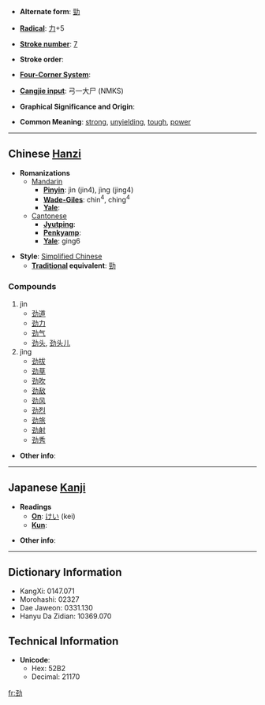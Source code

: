 * '''Alternate form''': [[勁]]

* '''[[Wiktionary:Chinese radical index| Radical]]''': [[Wiktionary:Chinese radical index 力|力]]+5

* '''[[Wiktionary:Chinese total strokes index|Stroke number]]''': [[Wiktionary:Chinese total strokes index 7|7]]

* '''Stroke order''': 

* '''[[Wiktionary:Chinese four corner index|Four-Corner System]]''': 

* '''[[Wiktionary:Chinese Cangjie index|Cangjie input]]''': 弓一大尸 (NMKS)

* '''Graphical Significance and Origin''': 

* '''Common Meaning''': [[strong]], [[unyielding]], [[tough]], [[power]]

----

== Chinese [[Hanzi]] ==

* '''Romanizations'''
** [[Mandarin]]
*** '''[[Pinyin]]''': jìn (jin4), jìng (jing4)
*** '''[[Wade-Giles]]''': chin<sup>4</sup>, ching<sup>4</sup>
*** '''[[Yale]]''': 
**[[Cantonese]]
***'''[[Jyutping]]''':
***'''[[Penkyamp]]''': 
***'''[[Yale]]''': ging6

* '''Style''': [[Simplified Chinese]] 
** '''[[Traditional Chinese|Traditional]] equivalent''': [[勁]]

===Compounds===
#jìn
#*[[劲道]]
#*[[劲力]]
#*[[劲气]]
#*[[劲头]], [[劲头儿]]
#jìng
#*[[劲拔]]
#*[[劲草]]
#*[[劲吹]]
#*[[劲敌]]
#*[[劲风]]
#*[[劲烈]]
#*[[劲旅]]
#*[[劲射]]
#*[[劲秀]]

* '''Other info''': 

----

== Japanese [[Kanji]] ==

* '''Readings'''
** '''[[On]]''': [[けい]] (kei)
** '''[[Kun]]''': 

* '''Other info''':  

----

== Dictionary Information ==

* KangXi: 0147.071
* Morohashi: 02327
* Dae Jaweon: 0331.130
* Hanyu Da Zidian: 10369.070

== Technical Information ==

* '''Unicode''':
** Hex: 52B2
** Decimal: 21170

[[fr:劲]]